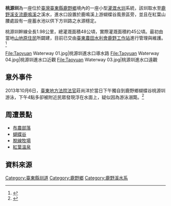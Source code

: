 {{Infobox 台灣圳道
|name       = 桃源圳
|image      = Taoyuan Waterway 02.jpg
|imagename  = 台東農田水利會設立之桃源圳石碑
|othername  = 
|formalname = 
|belong     = 台東農田水利會
|founder    = 當地山地[[原住民族|原住民族]]
|area       = [[臺東縣|臺東縣]]
|begin      = 西元1941年（民國30年）
|complete   = 
|origin     = [[鹿鳴溪|鹿鳴溪]]
|length     = 幹線1.98公里
|measure    = 48公頃
|location   = 臺灣臺東縣鹿野鄉
|altitude   =
|specialty  =
|cost       = 
|website    = [http://www.ttia.gov.tw/page4_luye.php 臺東農田水利會 鹿野工作站]
}}
'''桃源圳'''為一座位於[[臺灣|臺灣]][[臺東縣|臺東縣]][[鹿野鄉|鹿野鄉]]境內的一座小型[[灌溉|灌溉]][[水圳|水圳]]系統，該圳取水至[[鹿野溪|鹿野溪]][[支流|支流]][[鹿鳴溪|鹿鳴溪]]之溪水，進水口設置於鹿鳴溪上游蝴蝶谷風景區旁，並且在紅葉山腰處設有一座蓄水池以供下方圳路之水源穩定。

桃源圳幹線全長1.98公里，總灌溉面積48公頃，實際灌溉面積約45公頃。最初由當地[[山地|山地]][[原住民|原住民]]所闢建，目前已交由[[臺東縣|臺東]][[農田水利會|農田水利會]][[鹿野鄉|鹿野]][[工作站|工作站]]進行管理與維護。<ref>{{cite web |url=http://www.ttia.gov.tw/page6.php |title=台東農田水利會 主要圳系建造年代表 |accessdate=2015-01-16 |archive-date=2014-12-08 |archive-url=https://web.archive.org/web/20141208020113/http://www.ttia.gov.tw/page6.php |dead-url=no }}</ref>

<gallery>

File:Taoyuan Waterway 01.jpg|桃源圳進水口導水路
File:Taoyuan Waterway 04.jpg|桃源圳進水口近觀
File:Taoyuan Waterway 03.jpg|桃源圳進水口遠觀

</gallery>

== 意外事件 ==

2013年10月6日，[[臺灣臺東地方法院|臺東地方法院]][[法官|法官]]莊尚洋於當日下午獨自到鹿野鄉蝴蝶谷桃源圳游泳，下午4點多卻被附近民眾發現浮在水面上，疑似因為游泳溺斃。<ref>{{cite web |url=http://www.chinatimes.com/realtimenews/20131006002581-260402 |title=台東蝴蝶谷桃源圳 地院法官驚傳溺斃 |accessdate=2013-10-06 |deadurl=yes |archiveurl=https://web.archive.org/web/20150402145215/http://www.chinatimes.com/realtimenews/20131006002581-260402 |archivedate=2015-04-02 }}</ref>

== 周遭景點 ==

* [[布農部落|布農部落]]
* [[蝴蝶谷|蝴蝶谷]] 
* [[脫線牧場|脫線牧場]]
* [[紅葉溫泉|紅葉溫泉]]

== 資料來源 ==

{{Reflist}}

{{臺灣圳道}}
{{臺東縣圳道}}
[[Category:臺東縣圳道|Category:臺東縣圳道]]
[[Category:鹿野鄉|Category:鹿野鄉]]
[[Category:鹿野溪水系|Category:鹿野溪水系]]